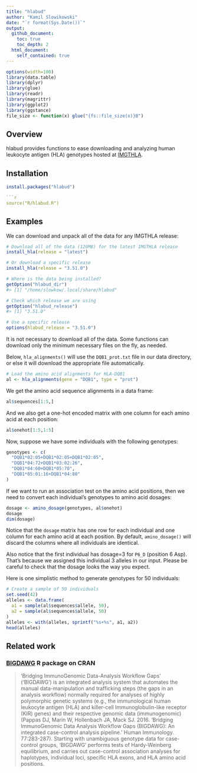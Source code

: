 ```yaml
---
title: "hlabud"
author: "Kamil Slowikowski"
date: "`r format(Sys.Date())`"
output:
  github_document:
    toc: true
    toc_depth: 2
  html_document:
    self_contained: true
---
```


```r
options(width=100)
library(data.table)
library(dplyr)
library(glue)
library(readr)
library(magrittr)
library(ggplot2)
library(ggstance)
file_size <- function(x) glue("{fs::file_size(x)}B")
```

## Overview

hlabud provides functions to ease downloading and analyzing human leukocyte
antigen (HLA) genotypes hosted at [IMGTHLA].

[IMGTHLA]: https://github.com/ANHIG/IMGTHLA

## Installation

```r
install.packages("hlabud")

```r
source("R/hlabud.R")
```

## Examples

We can download and unpack all of the data for any IMGTHLA release:

```r
# Download all of the data (120MB) for the latest IMGTHLA release
install_hla(release = "latest")

# Or download a specific release
install_hla(release = "3.51.0")

# Where is the data being installed?
getOption("hlabud_dir")
#> [1] "/home/slowkow/.local/share/hlabud"

# Check which release we are using
getOption("hlabud_release")
#> [1] "3.51.0"

# Use a specific release
options(hlabud_release = "3.51.0")
```

It is not necessary to download all of the data. Some functions can download
only the minimum necessary files on the fly, as needed.

Below, `hla_alignments()` will use the `DQB1_prot.txt` file in our data
directory, or else it will download the appropriate file automatically.

```r
# Load the amino acid alignments for HLA-DQB1
al <- hla_alignments(gene = "DQB1", type = "prot")
```

We get the amino acid sequence alignments in a data frame:

```r
al$sequences[1:5,]
```

And we also get a one-hot encoded matrix with one column for each amino acid at
each position:

```r
al$onehot[1:5,1:5]
```

Now, suppose we have some individuals with the following genotypes:

```r
genotypes <- c(
  "DQB1*02:05+DQB1*02:05+DQB1*02:05",
  "DQB1*04:72+DQB1*03:02:26",
  "DQB1*04:60+DQB1*05:70",
  "DQB1*05:01:16+DQB1*04:80"
)
```

If we want to run an association test on the amino acid positions, then we need
to convert each individual's genotypes to amino acid dosages:

```r
dosage <- amino_dosage(genotypes, al$onehot)
dosage
dim(dosage)
```

Notice that the `dosage` matrix has one row for each individual and one column
for each amino acid at each position. By default, `amino_dosage()` will discard
the columns where all individuals are identical.

Also notice that the first individual has dosage=3 for `P6_D` (position 6 Asp).
That's because we assigned this individual 3 alleles in our input. Please be
careful to check that the dosage looks the way you expect.

Here is one simplistic method to generate genotypes for 50 individuals:

```r
# Create a sample of 50 individuals
set.seed(42)
alleles <- data.frame(
  a1 = sample(al$sequences$allele, 50),
  a2 = sample(al$sequences$allele, 50)
)
alleles <- with(alleles, sprintf("%s+%s", a1, a2))
head(alleles)
```

## Related work

### [BIGDAWG] R package on CRAN

[BIGDAWG]: https://CRAN.R-project.org/package=BIGDAWG

> ‘Bridging ImmunoGenomic Data-Analysis Workflow Gaps’ (‘BIGDAWG’) is an
> integrated analysis system that automates the manual data-manipulation and
> trafficking steps (the gaps in an analysis workflow) normally required for
> analyses of highly polymorphic genetic systems (e.g., the immunological human
> leukocyte antigen (HLA) and killer-cell Immunoglobulin-like receptor (KIR)
> genes) and their respective genomic data (immunogenomic) (Pappas DJ, Marin W,
> Hollenbach JA, Mack SJ. 2016. ‘Bridging ImmunoGenomic Data Analysis Workflow
> Gaps (BIGDAWG): An integrated case-control analysis pipeline.’ Human
> Immunology. 77:283-287). Starting with unambiguous genotype data for
> case-control groups, ‘BIGDAWG’ performs tests of Hardy-Weinberg equilibrium,
> and carries out case-control association analyses for haplotypes, individual
> loci, specific HLA exons, and HLA amino acid positions.

